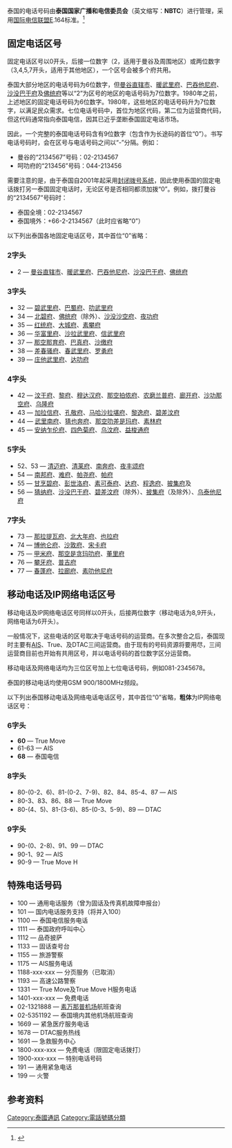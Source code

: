 泰国的电话号码由'''泰国国家广播和电信委员会'''（英文缩写：'''NBTC'''）进行管理，采用[[国际电信联盟|国际电信联盟]]E.164标准。<ref name=ITU>{{cite web|title=Thailand (country code +66)  Communication of 11.VII.2011|url=http://www.itu.int/oth/T02020000CD/en ITU allocation list|website=International Telecommunications Union (ITU)|publisher=National Broadcasting and Telecommunications Commission (NBTC)|accessdate=2015-01-15|archive-date=2015-01-15|archive-url=https://web.archive.org/web/20150115050926/http://www.itu.int/oth/T02020000CD/en|dead-url=no}}</ref>

==固定电话区号==
固定电话区号以0开头，后接一位数字（2，适用于曼谷及周围地区）或两位数字（3,4,5,7开头，适用于其他地区），一个区号会被多个府共用。

泰国大部分地区的电话号码为6位数字，但[[曼谷直辖市|曼谷直辖市]]、[[暖武里府|暖武里府]]、[[巴吞他尼府|巴吞他尼府]]、[[沙没巴干府|沙没巴干府]]及[[佛统府|佛统府]]{{link-en|普他蒙通县|Amphoe Phutthamonthon}}等以“2”为区号的地区的电话号码为7位数字。1980年之前，上述地区的固定电话号码为6位数字。1980年，这些地区的电话号码升为7位数字，以满足民众需求。七位电话号码中，首位为地区代码，第二位为运营商代码，但这代码通常指向泰国电信，因其已近乎垄断泰国固定电话市场。

因此，一个完整的泰国电话号码含有9位数字（包含作为长途码的首位“0”）。书写电话号码时，会在区号与电话号码之间以“-”分隔。例如：
* 曼谷的“2134567”号码：02-2134567
* 呵叻府的“213456”号码：044-213456

需要注意的是，由于泰国自2001年起采用[[电话号码分类计划#封闭拨号系统|封闭拨号系统]]，因此使用泰国的固定电话拨打另一泰国固定电话时，无论区号是否相同都须加拨“0”。例如，拨打曼谷的“2134567”号码时：
* 泰国全境：02-2134567
* 泰国境外：+66-2-2134567（此时应省略“0”）

以下列出泰国各地固定电话区号，其中首位“0”省略：

===2字头===
* 2 — [[曼谷直辖市|曼谷直辖市]]、[[暖武里府|暖武里府]]、[[巴吞他尼府|巴吞他尼府]]、[[沙没巴干府|沙没巴干府]]、[[佛统府|佛统府]]{{link-en|普他蒙通县|Amphoe Phutthamonthon}}

===3字头===
* 32 — [[碧武里府|碧武里府]]、[[巴蜀府|巴蜀府]]、[[叻武里府|叻武里府]]
* 34 — [[北碧府|北碧府]]、[[佛统府|佛统府]]（{{link-en|普他蒙通县|Amphoe Phutthamonthon}}除外）、[[沙没沙空府|沙没沙空府]]、[[夜功府|夜功府]]
* 35 — [[红统府|红统府]]、[[大城府|大城府]]、[[素攀府|素攀府]]
* 36 — [[华富里府|华富里府]]、[[沙拉武里府|沙拉武里府]]、[[信武里府|信武里府]]
* 37 — [[那空那育府|那空那育府]]、[[巴真府|巴真府]]、[[沙缴府|沙缴府]]
* 38 — [[差春骚府|差春骚府]]、[[春武里府|春武里府]]、[[罗勇府|罗勇府]]
* 39 — [[庄他武里府|庄他武里府]]、[[达叻府|达叻府]]

===4字头===
* 42 — [[汶干府|汶干府]]、[[黎府|黎府]]、[[穆达汉府|穆达汉府]]、[[那空拍侬府|那空拍侬府]]、[[农磨兰普府|农磨兰普府]]、[[廊开府|廊开府]]、[[沙功那空府|沙功那空府]]、[[乌隆府|乌隆府]]
* 43 — [[加拉信府|加拉信府]]、[[孔敬府|孔敬府]]、[[马哈沙拉堪府|马哈沙拉堪府]]、[[黎逸府|黎逸府]]、[[碧差汶府|碧差汶府]]{{link-en|南瑙县|Amphoe Nam Nao}}
* 44 — [[武里南府|武里南府]]、[[猜也奔府|猜也奔府]]、[[那空叻差是玛府|那空叻差是玛府]]、[[素林府|素林府]]
* 45 — [[安纳乍伦府|安纳乍伦府]]、[[四色菊府|四色菊府]]、[[乌汶府|乌汶府]]、[[益梭通府|益梭通府]]

===5字头===
* 52、53 — [[清迈府|清迈府]]、[[清莱府|清莱府]]、[[南奔府|南奔府]]、[[夜丰颂府|夜丰颂府]]
* 54 — [[南邦府|南邦府]]、[[难府|难府]]、[[帕尧府|帕尧府]]、[[帕府|帕府]]
* 55 — [[甘烹碧府|甘烹碧府]]、[[彭世洛府|彭世洛府]]、[[素可泰府|素可泰府]]、[[达府|达府]]、[[程逸府|程逸府]]、[[披集府|披集府]]{{link-en|三昂县|Sam Ngam District}}及{{link-en|瓦栖拉巴拉米县|Wachirabarami District|瓦栖拉巴拉米地区}}
* 56 — [[猜纳府|猜纳府]]、[[沙没巴干府|沙没巴干府]]、[[碧差汶府|碧差汶府]]（{{link-en|南瑙县|Amphoe Nam Nao}}除外）、[[披集府|披集府]]（{{link-en|三昂县|Sam Ngam District}}及{{link-en|瓦栖拉巴拉米县|Wachirabarami District|瓦栖拉巴拉米地区}}除外）、[[乌泰他尼府|乌泰他尼府]]

===7字头===
* 73 — [[那拉提瓦府|那拉提瓦府]]、[[北大年府|北大年府]]、[[也拉府|也拉府]]
* 74 — [[博他仑府|博他仑府]]、[[沙敦府|沙敦府]]、[[宋卡府|宋卡府]]
* 75 — [[甲米府|甲米府]]、[[那空是贪玛叻府|那空是贪玛叻府]]、[[董里府|董里府]]
* 76 — [[攀牙府|攀牙府]]、[[普吉府|普吉府]]
* 77 — [[春蓬府|春蓬府]]、[[拉廊府|拉廊府]]、[[素叻他尼府|素叻他尼府]]

==移动电话及IP网络电话区号==
移动电话及IP网络电话区号同样以0开头，后接两位数字（移动电话为8,9开头，网络电话为6开头）。

一般情况下，这些电话的区号取决于电话号码的运营商。在多次整合之后，泰国现时主要有[[AIS通信|AIS]]、True、及DTAC三间运营商。由于现有的号码资源将要用尽，三间运营商目前也开始有共用区号，并以电话号码的首位数字区分运营商。

移动电话及网络电话均为三位区号加上七位电话号码，例如081-2345678。

泰国的移动电话均使用GSM 900/1800MHz频段。

以下列出泰国移动电话及网络电话电话区号，其中首位“0”省略，'''粗体'''为IP网络电话区号：

===6字头===
* '''60''' — True Move
* 61-63 — AIS
* '''68''' — 泰国电信

===8字头===
* 80-(0-2、6)、81-(0-2、7-9)、82、84、85-4、87 — AIS
* 80-3、83、86、88 — True Move
* 80-(4、5)、81-(3-6)、85-(0-3、5-9)、89 — DTAC

===9字头===
* 90-(0、2-8)、91、99 — DTAC
* 90-1、92 — AIS
* 90-9 — True Move H

==特殊电话号码==
* 100 — 通用电话服务（曾为固话及传真机故障申报台）
* 101 — 国内电话服务支持（将并入100）
* 1100 — 泰国电信服务电话
* 1111 — 泰国政府呼叫中心
* 1112 — 品奇披萨
* 1133 — 固话查号台
* 1155 — 旅游警察
* 1175 — AIS服务电话
* 1188-xxx-xxx — 分页服务（已取消）
* 1193 — 高速公路警察
* 1331 — True Move及True Move H服务电话
* 1401-xxx-xxx — 免费电话
* 02-1321888 — [[素万那普机场|素万那普机场]]航班查询
* 02-5351192 — 泰国境内其他机场航班查询
* 1669 — 紧急医疗服务电话
* 1678 — DTAC服务热线
* 1691 — 急救服务中心
* 1800-xxx-xxx — 免费电话（限固定电话拨打）
* 1900-xxx-xxx — 特别电话号码
* 191 — 通用紧急电话
* 199 — 火警

==参考资料==
{{Reflist}}

{{电话号码}}
{{亚洲题目|电话区号}}

[[Category:泰國通訊|Category:泰國通訊]]
[[Category:電話號碼分類|Category:電話號碼分類]]
